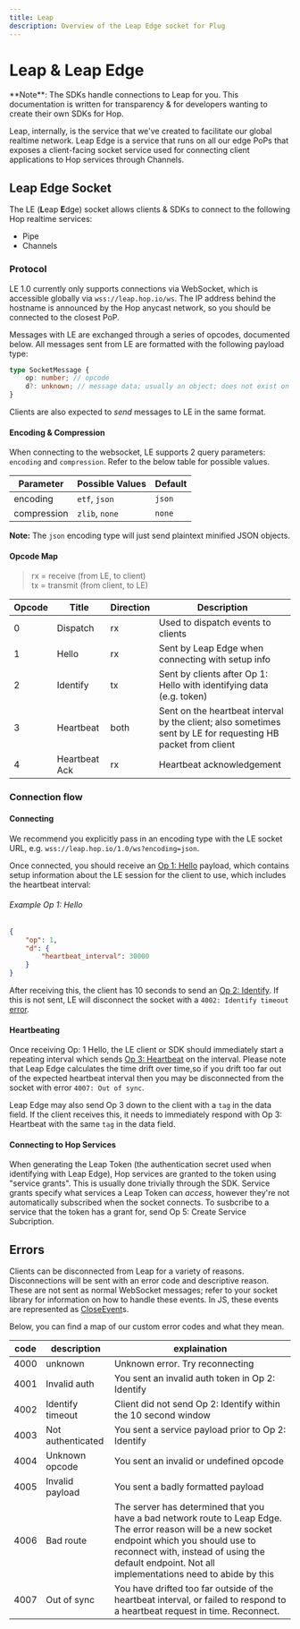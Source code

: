 ```yaml
---
title: Leap
description: Overview of the Leap Edge socket for Plug
---
```


# Leap & Leap Edge

<Callout>
**Note**: The SDKs handle connections to Leap for you. This documentation is written for transparency & for developers wanting to create their own SDKs for Hop.
</Callout>

Leap, internally, is the service that we've created to facilitate our global realtime network. Leap Edge is a service that runs on all our edge PoPs that exposes a client-facing socket service used for connecting client applications to Hop services through Channels.

## Leap Edge Socket

The LE (**L**eap **E**dge) socket allows clients & SDKs to connect to the following Hop realtime services:

- Pipe
- Channels

### Protocol

LE 1.0 currently only supports connections via WebSocket, which is accessible globally via `wss://leap.hop.io/ws`. The IP address behind the hostname is announced by the Hop anycast network, so you should be connected to the closest PoP.

Messages with LE are exchanged through a series of opcodes, documented below. All messages sent from LE are formatted with the following payload type:

```ts
type SocketMessage {
	op: number; // opcode
	d?: unknown; // message data; usually an object; does not exist on regular heartbeats
}
```

Clients are also expected to _send_ messages to LE in the same format.

#### Encoding & Compression

When connecting to the websocket, LE supports 2 query parameters: `encoding` and `compression`. Refer to the below table for possible values.

| Parameter   | Possible Values | Default |
| ----------- | --------------- | ------- |
| encoding    | `etf`, `json`   | `json`  |
| compression | `zlib`, `none`  | `none`  |

**Note:** The `json` encoding type will just send plaintext minified JSON objects.

#### Opcode Map

> rx = receive (from LE, to client)  
> tx = transmit (from client, to LE)

| Opcode | Title         | Direction | Description                                                                                                  |
| ------ | ------------- | --------- | ------------------------------------------------------------------------------------------------------------ |
| 0      | Dispatch      | rx        | Used to dispatch events to clients                                                                           |
| 1      | Hello         | rx        | Sent by Leap Edge when connecting with setup info                                                            |
| 2      | Identify      | tx        | Sent by clients after Op 1: Hello with identifying data (e.g. token)                                         |
| 3      | Heartbeat     | both      | Sent on the heartbeat interval by the client; also sometimes sent by LE for requesting HB packet from client |
| 4      | Heartbeat Ack | rx        | Heartbeat acknowledgement                                                                                    |

### Connection flow

#### Connecting

We recommend you explicitly pass in an encoding type with the LE socket URL, e.g. `wss://leap.hop.io/1.0/ws?encoding=json`.

Once connected, you should receive an [Op 1: Hello](./payloads#opcode-1-hello) payload, which contains setup information about the LE session for the client to use, which includes the heartbeat interval:

###### Example Op 1: Hello

```json
{
	"op": 1,
	"d": {
		"heartbeat_interval": 30000
	}
}
```

After receiving this, the client has 10 seconds to send an [Op 2: Identify](./payloads#opcode-2-identify). If this is not sent, LE will disconnect the socket with a `4002: Identify timeout` [error](#errors).

#### Heartbeating

Once receiving Op: 1 Hello, the LE client or SDK should immediately start a repeating interval which sends [Op 3: Heartbeat](./payloads#opcode-3-heartbeat) on the interval. Please note that Leap Edge calculates the time drift over time,so if you drift too far out of the expected heartbeat interval then you may be disconnected from the socket with error `4007: Out of sync`.

Leap Edge may also send Op 3 down to the client with a `tag` in the data field. If the client receives this, it needs to immediately respond with Op 3: Heartbeat with the same `tag` in the data field.

#### Connecting to Hop Services

When generating the Leap Token (the authentication secret used when identifying with Leap Edge), Hop services are granted to the token using "service grants". This is usually done trivially through the SDK. Service grants specify what services a Leap Token can _access_, however they're not automatically subscribed when the socket connects. To susbcribe to a service that the token has a grant for, send Op 5: Create Service Subcription.

## Errors

Clients can be disconnected from Leap for a variety of reasons. Disconnections will be sent with an error code and descriptive reason. These are not sent as normal WebSocket messages; refer to your socket library for information on how to handle these events. In JS, these events are represented as [CloseEvent](https://developer.mozilla.org/en-US/docs/Web/API/CloseEvent/code)s.

Below, you can find a map of our custom error codes and what they mean.

| code | description       | explaination                                                                                                                                                                                                                                          |
| ---- | ----------------- | ----------------------------------------------------------------------------------------------------------------------------------------------------------------------------------------------------------------------------------------------------- |
| 4000 | unknown           | Unknown error. Try reconnecting                                                                                                                                                                                                                       |
| 4001 | Invalid auth      | You sent an invalid auth token in Op 2: Identify                                                                                                                                                                                                      |
| 4002 | Identify timeout  | Client did not send Op 2: Identify within the 10 second window                                                                                                                                                                                        |
| 4003 | Not authenticated | You sent a service payload prior to Op 2: Identify                                                                                                                                                                                                    |
| 4004 | Unknown opcode    | You sent an invalid or undefined opcode                                                                                                                                                                                                               |
| 4005 | Invalid payload   | You sent a badly formatted payload                                                                                                                                                                                                                    |
| 4006 | Bad route         | The server has determined that you have a bad network route to Leap Edge. The error reason will be a new socket endpoint which you should use to reconnect with, instead of using the default endpoint. Not all implementations need to abide by this |
| 4007 | Out of sync       | You have drifted too far outside of the heartbeat interval, or failed to respond to a heartbeat request in time. Reconnect.                                                                                                                           |
